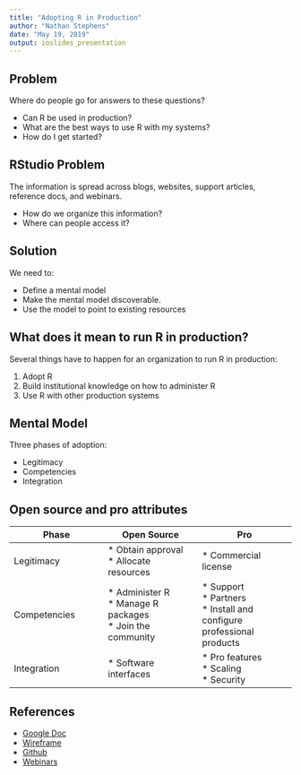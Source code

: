 ```yaml
---
title: "Adopting R in Production"
author: "Nathan Stephens"
date: "May 19, 2019"
output: ioslides_presentation
---
```


## Problem

Where do people go for answers to these questions?

* Can R be used in production?
* What are the best ways to use R with my systems?
* How do I get started?

## RStudio Problem

The information is spread across blogs, websites, support articles, reference docs, and webinars.

* How do we organize this information?
* Where can people access it?

## Solution

We need to:

* Define a mental model
* Make the mental model discoverable.
* Use the model to point to existing resources

## What does it mean to run R in production?

Several things have to happen for an organization to run R in production:

1. Adopt R
2. Build institutional knowledge on how to administer R
3. Use R with other production systems

## Mental Model

Three phases of adoption:

* Legitimacy
* Competencies
* Integration

## Open source and pro attributes

Phase | Open Source | Pro
-------------|-------------|-------------
Legitimacy | * Obtain approval <br> * Allocate resources | * Commercial license
Competencies | * Administer R <br> * Manage R packages <br> * Join the community  | * Support <br> * Partners <br> * Install and configure professional products
Integration | * Software interfaces | * Pro features <br> * Scaling <br> * Security <br>

## References

* [Google Doc](https://docs.google.com/document/d/1ystVVL2nraEuT5vICJgZ5_ILWAzEFyEKzwYhvow9c9g/edit?usp=sharing)
* [Wireframe](https://colorado.rstudio.com/rsc/adoption-framework/getting-started.html)
* [Github](https://github.com/nwstephens/adoption-framework)
* [Webinars](https://resources.rstudio.com/administration-of-pro-products)
